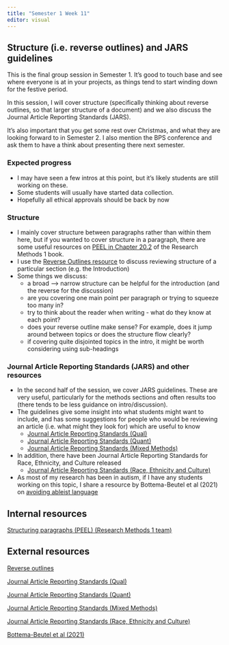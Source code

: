 ```yaml
---
title: "Semester 1 Week 11"
editor: visual
---
```


## Structure (i.e. reverse outlines) and JARS guidelines

This is the final group session in Semester 1. It's good to touch base and see where everyone is at in your projects, as things tend to start winding down for the festive period.

In this session, I will cover structure (specifically thinking about reverse outlines, so that larger structure of a document) and we also discuss the Journal Article Reporting Standards (JARS).

It's also important that you get some rest over Christmas, and what they are looking forward to in Semester 2. I also mention the BPS conference and ask them to have a think about presenting there next semester.

### Expected progress

-   I may have seen a few intros at this point, but it's likely students are still working on these.
-   Some students will usually have started data collection.
-   Hopefully all ethical approvals should be back by now

### Structure

-   I mainly cover structure between paragraphs rather than within them here, but if you wanted to cover structure in a paragraph, there are some useful resources on [PEEL in Chapter 20.2](https://bartlettje.github.io/RM1_Resources/academic-writing.html?q=peel#paragraph-structure) of the Research Methods 1 book.
-   I use the [Reverse Outlines resource](https://explorationsofstyle.com/2011/02/09/reverse-outlines/) to discuss reviewing structure of a particular section (e.g. the Introduction)
-   Some things we discuss:
    -   a broad --\> narrow structure can be helpful for the introduction (and the reverse for the discussion)
    -   are you covering one main point per paragraph or trying to squeeze too many in?
    -   try to think about the reader when writing - what do they know at each point?
    -   does your reverse outline make sense? For example, does it jump around between topics or does the structure flow clearly?
    -   if covering quite disjointed topics in the intro, it might be worth considering using sub-headings

### Journal Article Reporting Standards (JARS) and other resources

-   In the second half of the session, we cover JARS guidelines. These are very useful, particularly for the methods sections and often results too (there tends to be less guidance on intro/discussion).
-   The guidelines give some insight into what students might want to include, and has some suggestions for people who would be reviewing an article (i.e. what might they look for) which are useful to know
    -   [Journal Article Reporting Standards (Qual)](https://apastyle.apa.org/jars/qualitative)
    -   [Journal Article Reporting Standards (Quant)](https://apastyle.apa.org/jars/quantitative)
    -   [Journal Article Reporting Standards (Mixed Methods)](https://apastyle.apa.org/jars/mixed-methods)
-   In addition, there have been Journal Article Reporting Standards for Race, Ethnicity, and Culture released
    -   [Journal Article Reporting Standards (Race, Ethnicity and Culture)](https://apastyle.apa.org/jars/race-ethnicity-culture)
-   As most of my research has been in autism, if I have any students working on this topic, I share a resource by Bottema-Beutel et al (2021) on [avoiding ableist language](https://www.ncbi.nlm.nih.gov/pmc/articles/PMC8992888/)

## Internal resources

[Structuring paragraphs (PEEL) (Research Methods 1 team)](https://bartlettje.github.io/RM1_Resources/academic-writing.html?q=peel#paragraph-structur)

## External resources

[Reverse outlines](https://explorationsofstyle.com/2011/02/09/reverse-outlines/)

[Journal Article Reporting Standards (Qual)](https://apastyle.apa.org/jars/qualitative)

[Journal Article Reporting Standards (Quant)](https://apastyle.apa.org/jars/quantitative)

[Journal Article Reporting Standards (Mixed Methods)](https://apastyle.apa.org/jars/mixed-methods)

[Journal Article Reporting Standards (Race, Ethnicity and Culture)](https://apastyle.apa.org/jars/race-ethnicity-culture)

[Bottema-Beutel et al (2021)](https://www.ncbi.nlm.nih.gov/pmc/articles/PMC8992888/)
